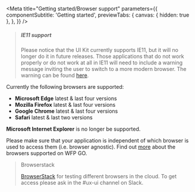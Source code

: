 
<Meta
  title="Getting started/Browser support"
  parameters={{
    componentSubtitle: 'Getting started',
    previewTabs: {
      canvas: { hidden: true },
    },
  }}
/>

> ##### IE11 support
>
> Please notice that the UI Kit currently supports IE11, but it will no longer do it in future releases.
> Those applications that do not work properly or do not work at all in IE11 will need to include a warning message inviting the user to switch to a more modern browser.
> The warning can be found [here]('Design|Templates', 'Browser Warning').

Currently the following browsers are supported:

- **Microsoft Edge** latest & last four versions
- **Mozilla Firefox** latest & last four versions
- **Google Chrome** latest & last four versions
- **Safari** latest & last two versions

**Microsoft Internet Explorer** is no longer be supported.

Please make sure that your application is independent of which browser is used to access them (i.e. browser agnostic).
Find out [more](http://newgo.wfp.org/documents/software-solutions-technology-stack) about the browsers supported on WFP GO.

> Browserstack
>
> [BrowserStack](https://www.browserstack.com/) for testing different browsers in the cloud.
> To get access please ask in the #ux-ui channel on Slack.
